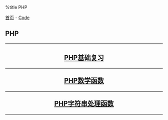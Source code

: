 %title PHP

[[../../index|首页]] - [[../index|Code]]
==PHP==
----
<center>
<h2>
[[php_basic_review|PHP基础复习]]
----
[[php_func_math|PHP数学函数]]
----
[[php_func_string|PHP字符串处理函数]]
</h2>
</center>
----
